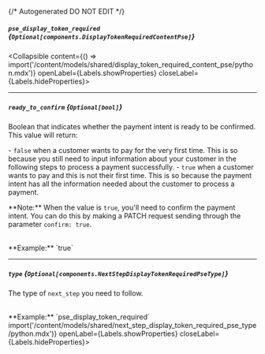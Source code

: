 {/* Autogenerated DO NOT EDIT  */}

##### `pse_display_token_required` *{`Optional[components.DisplayTokenRequiredContentPse]`}*
<Collapsible content={() => import('/content/models/shared/display_token_required_content_pse/python.mdx')} openLabel={Labels.showProperties} closeLabel={Labels.hideProperties}>
</Collapsible>

---
##### `ready_to_confirm` *{`Optional[bool]`}*
Boolean that indicates whether the payment intent is ready to be confirmed. This value will return: 

  \- `false` when a customer wants to pay for the very first time. This is so because you still need to input information about your customer in the following steps to process a payment successfully. 
  \- `true` when a customer wants to pay and this is not their first time. This is so because the payment intent has all the information needed about the customer to process a payment. 


\*\*Note:\*\* When the value is `true`, you'll need to confirm the payment intent. You can do this by making a PATCH request sending through the parameter `confirm: true`.

<br/>
**Example:** `true`

---
##### `type` *{`Optional[components.NextStepDisplayTokenRequiredPseType]`}*
The type of `next_step` you need to follow.

<br/>
**Example:** `pse_display_token_required`
<Collapsible content={() => import('/content/models/shared/next_step_display_token_required_pse_type/python.mdx')} openLabel={Labels.showProperties} closeLabel={Labels.hideProperties}>
</Collapsible>


